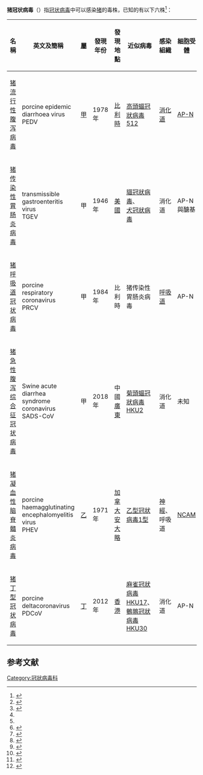 {{noteTA
|1=zh-cn:综合征; zh-hk:綜合症; zh-tw:症候群;
}}
'''猪冠状病毒'''（{{lang-en|Pig coronaviruses}}）指[[冠状病毒|冠状病毒]]中可以感染[[猪|猪]]的毒株，已知的有以下六株<ref>{{cite journal |last1=Domańska-Blicharz |first1=Katarzyna |last2=Woźniakowski |first2=Grzegorz |last3=Konopka |first3=Bogdan |last4=Niemczuk |first4=Krzysztof |last5=Welz |first5=Mirosław |last6=Rola |first6=Jerzy |last7=Socha |first7=Wojciech |last8=Orłowska |first8=Anna |last9=Antas |first9=Marta |last10=Śmietanka |first10=Krzysztof |last11=Cuvelier-Mizak |first11=Beata |title=Animal coronaviruses in the light of COVID-19 |journal=Journal of Veterinary Research |date=2020-08-02 |volume=64 |issue=3 |pages=333–345 |doi=10.2478/jvetres-2020-0050}}</ref>：

{| class="wikitable"
|+ 
|-
! 名稱 !! 英文及簡稱 !! [[屬|屬]] !! 發現年份 !! 發現地點 !!近似病毒 !! 感染組織 !! 細胞受體 !! 傳染途徑!! 症狀 !!  來源
|-
| [[猪流行性腹泻病毒|猪流行性腹泻病毒]] || porcine epidemic diarrhoea virus<br>PEDV || [[甲型冠狀病毒屬|甲]] || 1978年 || [[比利時|比利時]] || [[高頭蝠冠狀病毒512|高頭蝠冠狀病毒512]] ||  [[消化道|消化道]] || [[丙胺酸氨基肽酶|AP-N]] ||[[糞口途徑|糞口]] || {{tsl|en|Porcine epidemic diarrhoea|豬流行性腹瀉|腹瀉、嘔吐}}||  <ref name="pmid30634396">{{cite journal| author=Banerjee A, Kulcsar K, Misra V, Frieman M, Mossman K| title=Bats and Coronaviruses. | journal=Viruses | year= 2019 | volume= 11 | issue= 1 | pages=  | pmid=30634396 | doi=10.3390/v11010041 | pmc=6356540 | url=https://www.ncbi.nlm.nih.gov/entrez/eutils/elink.fcgi?dbfrom=pubmed&tool=sumsearch.org/cite&retmode=ref&cmd=prlinks&id=30634396  }} </ref><ref name="pmid25787280">{{cite journal| author=Liu C, Tang J, Ma Y, Liang X, Yang Y, Peng G | display-authors=etal| title=Receptor usage and cell entry of porcine epidemic diarrhea coronavirus. | journal=J Virol | year= 2015 | volume= 89 | issue= 11 | pages= 6121-5 | pmid=25787280 | doi=10.1128/JVI.00430-15 | pmc=4442452 | url=https://www.ncbi.nlm.nih.gov/entrez/eutils/elink.fcgi?dbfrom=pubmed&tool=sumsearch.org/cite&retmode=ref&cmd=prlinks&id=25787280  }} </ref>
|-
| [[猪传染性胃肠炎病毒|猪传染性胃肠炎病毒]] || transmissible gastroenteritis virus<br>TGEV || 甲 || 1946年 || [[美國|美國]] || [[貓冠狀病毒|貓冠狀病毒]]、<br>[[犬冠狀病毒|犬冠狀病毒]] || 消化道 || AP-N與醣基 || 糞口 || [[豬傳染性胃腸炎|腹瀉、嘔吐]] ||  <ref name="pmid25787280"/><ref name="pmid25428871"/>
|-
| [[猪呼吸道冠状病毒|猪呼吸道冠状病毒]] || porcine respiratory coronavirus<br>PRCV || 甲 || 1984年 || 比利時 || 猪传染性胃肠炎病毒 || [[呼吸道|呼吸道]] ||AP-N|| [[空氣傳播疾病|空氣]] || 肺部感染（輕微） || <ref name="pmid25428871">{{cite journal| author=Li F| title=Receptor recognition mechanisms of coronaviruses: a decade of structural studies. | journal=J Virol | year= 2015 | volume= 89 | issue= 4 | pages= 1954-64 | pmid=25428871 | doi=10.1128/JVI.02615-14 | pmc=4338876 | url=https://www.ncbi.nlm.nih.gov/entrez/eutils/elink.fcgi?dbfrom=pubmed&tool=sumsearch.org/cite&retmode=ref&cmd=prlinks&id=25428871  }} </ref>
|-
| [[猪急性腹泻综合征冠状病毒|猪急性腹泻综合征冠状病毒]] || Swine acute diarrhea syndrome coronavirus<br>SADS-CoV || 甲 || 2018年 ||中國[[廣東|廣東]] || [[菊頭蝠冠狀病毒HKU2|菊頭蝠冠狀病毒HKU2]] || 消化道 || 未知 || 糞口 ||腹瀉、嘔吐|| <ref name="pmid32555182">{{cite journal| author=Yu J, Qiao S, Guo R, Wang X| title=Cryo-EM structures of HKU2 and SADS-CoV spike glycoproteins provide insights into coronavirus evolution. | journal=Nat Commun | year= 2020 | volume= 11 | issue= 1 | pages= 3070 | pmid=32555182 | doi=10.1038/s41467-020-16876-4 | pmc=7300015 | url=https://www.ncbi.nlm.nih.gov/entrez/eutils/elink.fcgi?dbfrom=pubmed&tool=sumsearch.org/cite&retmode=ref&cmd=prlinks&id=32555182  }} </ref>
|-
| [[猪凝血性脑脊髓炎病毒|猪凝血性脑脊髓炎病毒]] || porcine haemagglutinating encephalomyelitis virus<br>PHEV || [[乙型冠狀病毒屬|乙]] || 1971年 || [[加拿大|加拿大]][[安大略|安大略]] || [[乙型冠狀病毒1型|乙型冠狀病毒1型]] ||[[神經組織|神經]]、<br>呼吸道 || [[神經元黏附分子|NCAM]] || 接觸、<br>飛沫 || 嘔吐、顫抖、蜷縮、[[共濟失調|共濟失調]] || <ref name="pmid28956766">{{cite journal| author=Li Z, Zhao K, Lan Y, Lv X, Hu S, Guan J | display-authors=etal| title=Porcine Hemagglutinating Encephalomyelitis Virus Enters Neuro-2a Cells via Clathrin-Mediated Endocytosis in a Rab5-, Cholesterol-, and pH-Dependent Manner. | journal=J Virol | year= 2017 | volume= 91 | issue= 23 | pages=  | pmid=28956766 | doi=10.1128/JVI.01083-17 | pmc=5686734 | url=https://www.ncbi.nlm.nih.gov/entrez/eutils/elink.fcgi?dbfrom=pubmed&tool=sumsearch.org/cite&retmode=ref&cmd=prlinks&id=28956766  }} </ref><ref name="pmid30873421">{{cite journal| author=Mora-Díaz JC, Piñeyro PE, Houston E, Zimmerman J, Giménez-Lirola LG| title=Porcine Hemagglutinating Encephalomyelitis Virus: A Review. | journal=Front Vet Sci | year= 2019 | volume= 6 | issue=  | pages= 53 | pmid=30873421 | doi=10.3389/fvets.2019.00053 | pmc=6402421 | url=https://www.ncbi.nlm.nih.gov/entrez/eutils/elink.fcgi?dbfrom=pubmed&tool=sumsearch.org/cite&retmode=ref&cmd=prlinks&id=30873421  }} </ref><ref name="pmid28628449">{{cite journal| author=Lorbach JN, Wang L, Nolting JM, Benjamin MG, Killian ML, Zhang Y | display-authors=etal| title=Porcine Hemagglutinating Encephalomyelitis Virus and Respiratory Disease in Exhibition Swine, Michigan, USA, 2015. | journal=Emerg Infect Dis | year= 2017 | volume= 23 | issue= 7 | pages= 1168-1171 | pmid=28628449 | doi=10.3201/eid2307.170019 | pmc=5512476 | url=https://www.ncbi.nlm.nih.gov/entrez/eutils/elink.fcgi?dbfrom=pubmed&tool=sumsearch.org/cite&retmode=ref&cmd=prlinks&id=28628449  }} </ref>
|-
| [[猪丁型冠状病毒|猪丁型冠状病毒]] || porcine deltacoronavirus<br>PDCoV || [[丁型冠狀病毒屬|丁]] || 2012年 || [[香港|香港]] || [[麻雀冠狀病毒HKU17|麻雀冠狀病毒HKU17]]、<br>[[鵪鶉冠狀病毒HKU30|鵪鶉冠狀病毒HKU30]] || 消化道 || AP-N || 糞口 || 腹瀉 || <ref name="WooLau2012">{{cite journal|last1=Woo|first1=P. C. Y.|last2=Lau|first2=S. K. P.|last3=Lam|first3=C. S. F.|last4=Lau|first4=C. C. Y.|last5=Tsang|first5=A. K. L.|last6=Lau|first6=J. H. N.|last7=Bai|first7=R.|last8=Teng|first8=J. L. L.|last9=Tsang|first9=C. C. C.|last10=Wang|first10=M.|last11=Zheng|first11=B.-J.|last12=Chan|first12=K.-H.|last13=Yuen|first13=K.-Y.|title=Discovery of Seven Novel Mammalian and Avian Coronaviruses in the Genus Deltacoronavirus Supports Bat Coronaviruses as the Gene Source of Alphacoronavirus and Betacoronavirus and Avian Coronaviruses as the Gene Source of Gammacoronavirus and Deltacoronavirus|url=https://archive.org/details/sim_journal-of-virology_2012-04_86_7/page/3995|journal=Journal of Virology|volume=86|issue=7|year=2012|pages=3995–4008|issn=0022-538X|doi=10.1128/JVI.06540-11}}</ref><ref name="pmid31961296">{{cite journal| author=Boley PA, Alhamo MA, Lossie G, Yadav KK, Vasquez-Lee M, Saif LJ | display-authors=etal| title=Porcine Deltacoronavirus Infection and Transmission in Poultry, United States1. | journal=Emerg Infect Dis | year= 2020 | volume= 26 | issue= 2 | pages= 255-265 | pmid=31961296 | doi=10.3201/eid2602.190346 | pmc=6986833 | url=https://www.ncbi.nlm.nih.gov/entrez/eutils/elink.fcgi?dbfrom=pubmed&tool=sumsearch.org/cite&retmode=ref&cmd=prlinks&id=31961296  }} </ref>
|}

==参考文献==
{{reflist|2}}
{{消歧义}}
{{猪病}}
{{Coronavirus}}

[[Category:冠狀病毒科|Category:冠狀病毒科]]